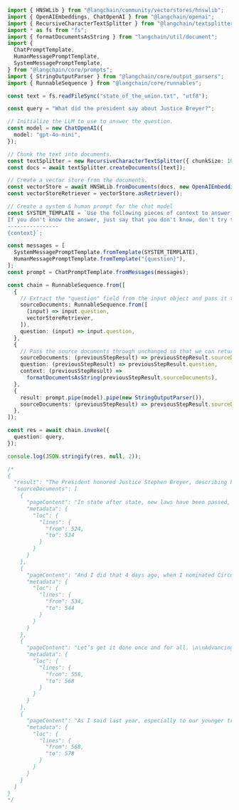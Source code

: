 ```typescript
import { HNSWLib } from "@langchain/community/vectorstores/hnswlib";
import { OpenAIEmbeddings, ChatOpenAI } from "@langchain/openai";
import { RecursiveCharacterTextSplitter } from "@langchain/textsplitters";
import * as fs from "fs";
import { formatDocumentsAsString } from "langchain/util/document";
import {
  ChatPromptTemplate,
  HumanMessagePromptTemplate,
  SystemMessagePromptTemplate,
} from "@langchain/core/prompts";
import { StringOutputParser } from "@langchain/core/output_parsers";
import { RunnableSequence } from "@langchain/core/runnables";

const text = fs.readFileSync("state_of_the_union.txt", "utf8");

const query = "What did the president say about Justice Breyer?";

// Initialize the LLM to use to answer the question.
const model = new ChatOpenAI({
  model: "gpt-4o-mini",
});

// Chunk the text into documents.
const textSplitter = new RecursiveCharacterTextSplitter({ chunkSize: 1000 });
const docs = await textSplitter.createDocuments([text]);

// Create a vector store from the documents.
const vectorStore = await HNSWLib.fromDocuments(docs, new OpenAIEmbeddings());
const vectorStoreRetriever = vectorStore.asRetriever();

// Create a system & human prompt for the chat model
const SYSTEM_TEMPLATE = `Use the following pieces of context to answer the users question.
If you don't know the answer, just say that you don't know, don't try to make up an answer.
----------------
{context}`;

const messages = [
  SystemMessagePromptTemplate.fromTemplate(SYSTEM_TEMPLATE),
  HumanMessagePromptTemplate.fromTemplate("{question}"),
];
const prompt = ChatPromptTemplate.fromMessages(messages);

const chain = RunnableSequence.from([
  {
    // Extract the "question" field from the input object and pass it to the retriever as a string
    sourceDocuments: RunnableSequence.from([
      (input) => input.question,
      vectorStoreRetriever,
    ]),
    question: (input) => input.question,
  },
  {
    // Pass the source documents through unchanged so that we can return them directly in the final result
    sourceDocuments: (previousStepResult) => previousStepResult.sourceDocuments,
    question: (previousStepResult) => previousStepResult.question,
    context: (previousStepResult) =>
      formatDocumentsAsString(previousStepResult.sourceDocuments),
  },
  {
    result: prompt.pipe(model).pipe(new StringOutputParser()),
    sourceDocuments: (previousStepResult) => previousStepResult.sourceDocuments,
  },
]);

const res = await chain.invoke({
  question: query,
});

console.log(JSON.stringify(res, null, 2));

/*
{
  "result": "The President honored Justice Stephen Breyer, describing him as an Army veteran, Constitutional scholar, and a retiring Justice of the United States Supreme Court. The President thanked him for his service.",
  "sourceDocuments": [
    {
      "pageContent": "In state after state, new laws have been passed, not only to suppress the vote, but to subvert entire elections. \n\nWe cannot let this happen. \n\nTonight. I call on the Senate to: Pass the Freedom to Vote Act. Pass the John Lewis Voting Rights Act. And while you’re at it, pass the Disclose Act so Americans can know who is funding our elections. \n\nTonight, I’d like to honor someone who has dedicated his life to serve this country: Justice Stephen Breyer—an Army veteran, Constitutional scholar, and retiring Justice of the United States Supreme Court. Justice Breyer, thank you for your service. \n\nOne of the most serious constitutional responsibilities a President has is nominating someone to serve on the United States Supreme Court. \n\nAnd I did that 4 days ago, when I nominated Circuit Court of Appeals Judge Ketanji Brown Jackson. One of our nation’s top legal minds, who will continue Justice Breyer’s legacy of excellence.",
      "metadata": {
        "loc": {
          "lines": {
            "from": 524,
            "to": 534
          }
        }
      }
    },
    {
      "pageContent": "And I did that 4 days ago, when I nominated Circuit Court of Appeals Judge Ketanji Brown Jackson. One of our nation’s top legal minds, who will continue Justice Breyer’s legacy of excellence. \n\nA former top litigator in private practice. A former federal public defender. And from a family of public school educators and police officers. A consensus builder. Since she’s been nominated, she’s received a broad range of support—from the Fraternal Order of Police to former judges appointed by Democrats and Republicans. \n\nAnd if we are to advance liberty and justice, we need to secure the Border and fix the immigration system. \n\nWe can do both. At our border, we’ve installed new technology like cutting-edge scanners to better detect drug smuggling.  \n\nWe’ve set up joint patrols with Mexico and Guatemala to catch more human traffickers.  \n\nWe’re putting in place dedicated immigration judges so families fleeing persecution and violence can have their cases heard faster.",
      "metadata": {
        "loc": {
          "lines": {
            "from": 534,
            "to": 544
          }
        }
      }
    },
    {
      "pageContent": "Let’s get it done once and for all. \n\nAdvancing liberty and justice also requires protecting the rights of women. \n\nThe constitutional right affirmed in Roe v. Wade—standing precedent for half a century—is under attack as never before. \n\nIf we want to go forward—not backward—we must protect access to health care. Preserve a woman’s right to choose. And let’s continue to advance maternal health care in America. \n\nAnd for our LGBTQ+ Americans, let’s finally get the bipartisan Equality Act to my desk. The onslaught of state laws targeting transgender Americans and their families is wrong. \n\nAs I said last year, especially to our younger transgender Americans, I will always have your back as your President, so you can be yourself and reach your God-given potential.",
      "metadata": {
        "loc": {
          "lines": {
            "from": 558,
            "to": 568
          }
        }
      }
    },
    {
      "pageContent": "As I said last year, especially to our younger transgender Americans, I will always have your back as your President, so you can be yourself and reach your God-given potential. \n\nWhile it often appears that we never agree, that isn’t true. I signed 80 bipartisan bills into law last year. From preventing government shutdowns to protecting Asian-Americans from still-too-common hate crimes to reforming military justice. \n\nAnd soon, we’ll strengthen the Violence Against Women Act that I first wrote three decades ago. It is important for us to show the nation that we can come together and do big things. \n\nSo tonight I’m offering a Unity Agenda for the Nation. Four big things we can do together.  \n\nFirst, beat the opioid epidemic. \n\nThere is so much we can do. Increase funding for prevention, treatment, harm reduction, and recovery.",
      "metadata": {
        "loc": {
          "lines": {
            "from": 568,
            "to": 578
          }
        }
      }
    }
  ]
}
*/
```